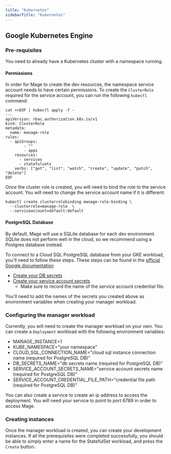 ```yaml
---
title: "Kubernetes"
sidebarTitle: "Kubernetes"
---
```


## Google Kubernetes Engine

### Pre-requisites

You need to already have a Kubernetes cluster with a namespace running.

#### Permissions

In order for Mage to create the dev resources, the namespace service account
needs to have certain permissions. To create the `ClusterRole` required for the
service account, you can run the following `kubectl` command:

```
cat <<EOF | kubectl apply -f -
---
apiVersion: rbac.authorization.k8s.io/v1
kind: ClusterRole
metadata:
  name: manage-role
rules:
  - apiGroups:
        - ""
        - apps
    resources:
      - services
      - statefulsets
    verbs: ["get", "list", "watch", "create", "update", "patch", "delete"]
EOF
```

Once the cluster role is created, you will need to bind the role to the 
service account. You will need to change the service account name if it is
different:

```
kubectl create clusterrolebinding manage-role-binding \
  --clusterrole=manage-role  \
  --serviceaccount=default:default
```

#### PostgreSQL Database

By default, Mage will use a SQLite database for each dev environment. SQLite
does not perform well in the cloud, so we recommend using a Postgres database
instead.

To connect to a Cloud SQL PostgreSQL database from your GKE workload, you'll 
need to follow these steps. These steps can be found in the
[official Google documentation](https://cloud.google.com/sql/docs/postgres/connect-kubernetes-engine)

* [Create your DB secrets](https://cloud.google.com/sql/docs/postgres/connect-kubernetes-engine#create_a_secret_object)
* [Create your service account secrets](https://cloud.google.com/sql/docs/postgres/connect-kubernetes-engine#service-account-key-file)
  * Make sure to record the name of the service account credential file. 

You'll need to add the names of the secrets you created above as environment variables when
creating your manager workload.

### Configuring the manager workload

Currently, you will need to create the manager workload on your own. You can create
a `Deployment` workload with the following environment variables:

* MANAGE_INSTANCE=1
* KUBE_NAMESPACE="your namespace"
* CLOUD_SQL_CONNECTION_NAME="cloud sql instance connection name (required for PostgreSQL DB)"
* DB_SECRETS_NAME="db secrets name (required for PostgreSQL DB)"
* SERVICE_ACCOUNT_SECRETS_NAME="service account secrets name (required for PostgreSQL DB)"
* SERVICE_ACCOUNT_CREDENTIAL_FILE_PATH="credential file path (required for PostgreSQL DB)"

You can also create a service to create an ip address to access the deployment. You will
need your service to point to port 6789 in order to access Mage.

### Creating instances

Once the manager workload is created, you can create your development instances. If all the
prerequisites were completed successfully, you should be able to simply enter a name for the
StatefulSet workload, and press the `Create` button.
